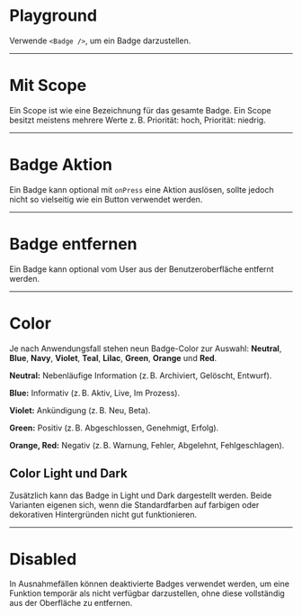 # Playground

Verwende `<Badge />`, um ein Badge darzustellen.

<LiveCodeEditor />

---

# Mit Scope

Ein Scope ist wie eine Bezeichnung für das gesamte Badge. Ein Scope besitzt
meistens mehrere Werte z. B. Priorität: hoch, Priorität: niedrig.

<LiveCodeEditor example="scope" editorCollapsed />

---

# Badge Aktion

Ein Badge kann optional mit `onPress` eine Aktion auslösen, sollte jedoch nicht
so vielseitig wie ein Button verwendet werden.

<LiveCodeEditor example="onPress" editorCollapsed />

---

# Badge entfernen

Ein Badge kann optional vom User aus der Benutzeroberfläche entfernt werden.

<LiveCodeEditor example="onClose" editorCollapsed />

---

# Color

Je nach Anwendungsfall stehen neun Badge-Color zur Auswahl: **Neutral**,
**Blue**, **Navy**, **Violet**, **Teal**, **Lilac**, **Green**, **Orange** und
**Red**.

<LiveCodeEditor example="colors" editorCollapsed />

**Neutral:** Nebenläufige Information (z. B. Archiviert, Gelöscht, Entwurf).

**Blue:** Informativ (z. B. Aktiv, Live, Im Prozess).

**Violet:** Ankündigung (z. B. Neu, Beta).

**Green:** Positiv (z. B. Abgeschlossen, Genehmigt, Erfolg).

**Orange, Red:** Negativ (z. B. Warnung, Fehler, Abgelehnt, Fehlgeschlagen).

## Color Light und Dark

Zusätzlich kann das Badge in Light und Dark dargestellt werden. Beide Varianten
eigenen sich, wenn die Standardfarben auf farbigen oder dekorativen
Hintergründen nicht gut funktionieren.

<LiveCodeEditor example="light" bgColor="dark" editorCollapsed />

<LiveCodeEditor example="dark" bgColor="light" editorCollapsed />

---

# Disabled

In Ausnahmefällen können deaktivierte Badges verwendet werden, um eine Funktion
temporär als nicht verfügbar darzustellen, ohne diese vollständig aus der
Oberfläche zu entfernen.

<LiveCodeEditor example="disabled" editorCollapsed />
